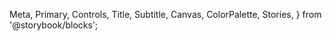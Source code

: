   Meta,
  Primary,
  Controls,
  Title,
  Subtitle,
  Canvas,
  ColorPalette,
  Stories,
} from '@storybook/blocks';

<Meta of={ButtonStories} />

<Title />
<Subtitle />

### Common buttons prompt most actions in a UI

Check it out on [material.io](https://m3.material.io/components/buttons/overview).

<Primary />

## Props

<Controls exclude={['children']} />

<Stories />
